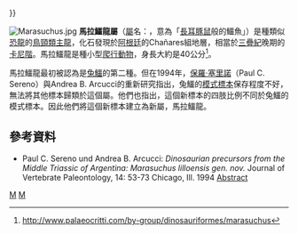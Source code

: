 {{Automatic Taxobox
| taxon = Marasuchus
| fossil_range = [[三疊紀|三疊紀]]後期,{{fossilrange|236.1|233.7}}
| image = Marasuchus.JPG
| image_caption = 馬拉鱷龍的骨架模型
| authority = [[保羅·塞里諾|Sereno]] & [[Andrea_B._Arcucci|Arcucci]], 1994
| type_species = '''里略馬拉鱷龍<br />''Marasuchus lilloensis'''''
| type_species_authority = ([[阿爾弗雷德·羅默|Romer]], 1972) 
| synonyms =
*里略[[兔鱷|兔鱷]] ''Lagosuchus lilloensis'' <br /><small>Romer, 1972</small><ref name = "Romer1971">{{ cite journal | author = Alfred Sherwood Romer | year = 1971 | title = "The Chanares (Argentina) Triassic reptile fauna. X. Two new but incompletely known long-limbed pseudosuchians" | journal = ''Breviora'' | volume = 378 | pages = 1–10 | url = https://archive.org/details/cbarchive_40425_thechanaresargentinatriassicre1952 }}</ref>
}}

[[Image:Marasuchus.jpg|thumb]]
'''馬拉鱷龍屬'''（[[屬|屬]]名：{{lang|la|''Marasuchus''}}，意為「[[長耳豚鼠屬|長耳豚鼠]]般的鱷魚」）是種類似[[恐龍|恐龍]]的[[鳥頸類主龍|鳥頸類主龍]]，化石發現於[[阿根廷|阿根廷]]的Chañares組地層，相當於[[三疊紀|三疊紀]]晚期的[[卡尼階|卡尼階]]。馬拉鱷龍是種小型[[爬行動物|爬行動物]]，身長大約是40公分<ref>http://www.palaeocritti.com/by-group/dinosauriformes/marasuchus</ref>。

馬拉鱷龍最初被認為是[[兔鱷|兔鱷]]的第二種。但在1994年，[[保羅·塞里諾|保羅·塞里諾]]（Paul C. Sereno）與Andrea B. Arcucci的重新研究指出，兔鱷的[[模式標本|模式標本]]保存程度不好，無法將其他標本歸類於這個屬。他們也指出，這個新標本的四肢比例不同於兔鱷的模式標本。因此他們將這個新標本建立為新屬，馬拉鱷龍。

==參考資料==
{{Reflist}}
* Paul C. Sereno und Andrea B. Arcucci: ''Dinosaurian precursors from the Middle Triassic of Argentina: Marasuchus lilloensis gen. nov.'' Journal of Vertebrate Paleontology, 14: 53-73 Chicago, Ill. 1994 [http://www.vertpaleo.org/publications/jvp/14-53-73.cfm Abstract]
{{主龍形下綱|A.}}
{{Taxonbar|from=Q133233}}

[[Category:恐龍型類|M]]
[[Category:三疊紀爬行動物|M]]


{{Paleo-reptile-stub}}